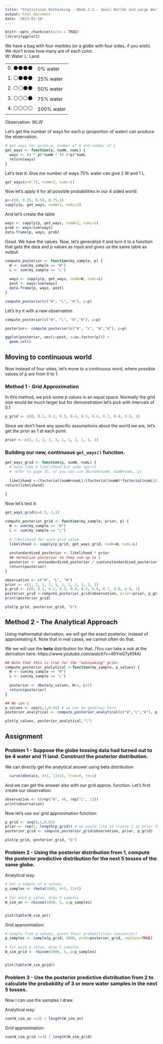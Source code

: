 ```yaml
---
title: "Statistical Rethinking - Week 2.1 - Small Worlds and Large World"
output: html_document
date: '2023-02-16'
---
```


```r
knitr::opts_chunk$set(echo = TRUE)
library(ggplot2)
```

We have a bag with four marbles (or a globe with four sides, if you wish). We don't know how many are of each color.  
W: Water  L: Land

|               |           |
|---------------|-----------|
|0. ⚫⚫⚫⚫  | 0% water  |
|1. ⚪⚫⚫⚫  | 25% water |
|2. ⚪⚪⚫⚫  | 50% water |
|3. ⚪⚪⚪⚫  | 75% water |
|4. ⚪⚪⚪⚪  | 100% water|

Observation: WLW

Let's get the number of ways for each $p$ (proportion of water) can produce the observation. 

```r
# get ways for given p, number of W and number of L
get_ways <- function(p, numW, numL) {
  ways <- (4 * p)^numW * (4-4*p)^numL
  return(ways)
}
```

Let's test it: Give me number of ways 75% water can give 2 W and 1 L.
```r
get_ways(p=0.75, numW=2, numL=1)
```


Now let's apply it for all possible probabilities in our 4 sided world:
```r
p<-c(0, 0.25, 0.50, 0.75,1)
sapply(p, get_ways, numW=2, numL=1)
```

And let's create the table
```r
ways <- sapply(p, get_ways, numW=2, numL=1)
prob <- ways/sum(ways)
data.frame(p, ways, prob)
```


Good. We have the values. Now, let's generalize it and turn it to a function that gets the data and p values as input and gives us the same table as output.


```r
compute_posterior <- function(my_sample, p) {
  W <- sum(my_sample == "W")
  L <- sum(my_sample == "L")
  
  ways <- sapply(p, get_ways, numW=W, numL=L)
  post <- ways/sum(ways)
  data.frame(p, ways, post)
}

compute_posterior(c("W", "L", "W"), p=p)
```

Let's try it with a new observation
```r
compute_posterior(c("W", "L", "W","W"), p=p)
```

```r
posterior<- compute_posterior(c("W", "L", "W","W"), p=p)

ggplot(posterior, aes(y=post, x=as.factor(p))) +
  geom_col() 
```

## Moving to continuous world
Now instead of four sides, let's move to a continuous word, where possible values of p are from 0 to 1.


### Method 1 - Grid Approximation
In this method, we pick some p values in an equal space. Normally the grid size would be much larger but for demonstration let's pick with intervals of 0.1

```r
p_grid <- c(0, 0.1, 0.2, 0.3, 0.4, 0.5, 0.6, 0.7, 0.8, 0.9, 1)
```

Since we don't have any specific assumptions about the world we are, let's get the prior as 1 at each point. 
```r
prior <- c(1, 1, 1, 1, 1, 1, 1, 1, 1, 1, 1)
```

### Building our new, continuous `get_ways()` function.
```r
get_ways_grid <- function(p, numW, numL) {
  # more like a likelihood but same spirit
  # refer to page 33, or you can use dbinom(numW, numW+numL, p)
  
  likelihood <-(factorial(numW+numL)/(factorial(numW)*factorial(numL))) * (p^numW * (1-p)^numL)
return(likelihood)
  
}

```

Now let's test it:
```r
get_ways_grid(p=0.5, 2,1)
```

```r
compute_posterior_grid <- function(my_sample, prior, p) {
  W <- sum(my_sample == "W")
  L <- sum(my_sample == "L")
  
  # likelihood for each grid value
  likelihood <- sapply(p_grid, get_ways_grid, numW=W, numL=L)
  
  unstandardized_posterior <- likelihood * prior
  ## normalize posterior so they sum up to 1
  posterior <- unstandardized_posterior / sum(unstandardized_posterior)
  return(posterior)
}
```

```r
observation <- c("W", "L", "W")
prior <- c(1, 1, 1, 1, 1, 1, 1, 1, 1, 1, 1)
p_grid <- c(0, 0.1, 0.2, 0.3, 0.4, 0.5, 0.6, 0.7, 0.8, 0.9, 1)
posterior_grid <-compute_posterior_grid(observation, prior=prior, p_grid)
print(posterior_grid)
```
```r
plot(p_grid, posterior_grid, "b")
```


## Method 2 - The Analytical Approach
Using mathematial derivation, we will get the exact posterior, instead of approxmating it. Note that in real cases, we cannot often do that. 

We we will use the **beta** distribution for that. (You can take a ook at the derivation here: https://www.youtube.com/watch?v=46Ym07yKf4A)

```r
## Note that this is true for the "unassuming" prior.
compute_posterior_analytical <-function(my_sample, p_values) {
  W <- sum(my_sample == "W")
  L <- sum(my_sample == "L")
  
  posterior <- dbeta(p_values, W+1, L+1)
  return(posterior)
}

## We can c
p_values <- seq(0,1,0.01) # we can be generous here
posterior_analytical <- compute_posterior_analytical(c("W","L","W"), p_values)
```
```r
plot(p_values, posterior_analytical,"l")
```


## Assignment 

### Problem 1 - Suppose the globe tossing data had turned out to be 4 water and 11 land. Construct the posterior distribution.

We can directly get the analytical answer using beta distribution
```r
  curve(dbeta(x, 4+1, 11+1), from=0, to=1)
```

And we can get the answer also with our grid approx. function. Let's first create our observation.
```r
observation <- c(rep("W", 4), rep("L", 11))
print(observation)
```

Now let's use our grid approximation function: 
```r
p_grid <- seq(0,1,0.01)
prior <- rep(1, length(p_grid)) # we would like to create 1 as prior for each p value
posterior_grid <- compute_posterior_grid(observation, prior, p_grid)

plot(p_grid, posterior_grid, "b")
```

### Problem 2 - Using the posterior distribution from 1, compute the posterior predictive distribution for the next 5 tosses of the same globe. 

Analytical way:

```r
# Get a sample of p values
p_samples <- rbeta(1000, 4+1, 11+1)
 
# For each p value, draw 5 samples
W_sim_an <- rbinom(1000, 5, p=p_samples)


plot(table(W_sim_an))

```


Grid approximation:

```r
# Sample from p values, given their probabilities (posterior)
p_samples <- sample(p_grid, 1000, prob=posterior_grid, replace=TRUE)
 
# For each p value, draw 5 samples
W_sim_grid <- rbinom(1000, 5, p=p_samples)


plot(table(W_sim_grid))

```
### Problem 3 - Use the posterior predictive distribution from 2 to calculate the probability of 3 or more water samples in the next 5 tosses.

Now I can use the samples I draw.

Analytical way:

```r
sum(W_sim_an >=3) / length(W_sim_an)
```

Grid approximation:

```r
sum(W_sim_grid >=3) / length(W_sim_grid)
```

